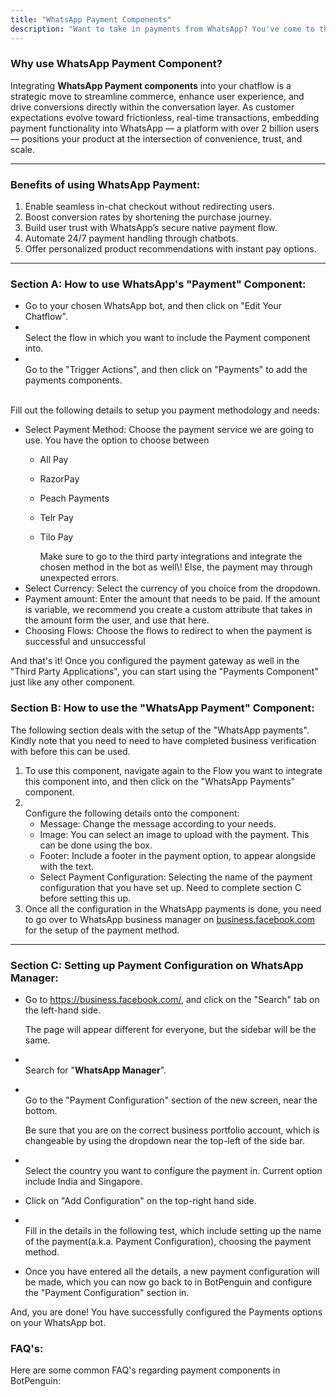```yaml
---
title: "WhatsApp Payment Components"
description: "Want to take in payments from WhatsApp? You've come to the right place!"
---
```


### **Why use WhatsApp Payment Component?**

Integrating **WhatsApp Payment components** into your chatflow is a strategic move to streamline commerce, enhance user experience, and drive conversions directly within the conversation layer. As customer expectations evolve toward frictionless, real-time transactions, embedding payment functionality into WhatsApp — a platform with over 2 billion users — positions your product at the intersection of convenience, trust, and scale.

---

### **Benefits of using WhatsApp Payment:**

1. Enable seamless in-chat checkout without redirecting users.
2. Boost conversion rates by shortening the purchase journey.
3. Build user trust with WhatsApp’s secure native payment flow.
4. Automate 24/7 payment handling through chatbots.
5. Offer personalized product recommendations with instant pay options.

---

### **Section A: How to use WhatsApp's "Payment" Component:**

- Go to your chosen WhatsApp bot, and then click on "Edit Your Chatflow".
- \
  Select the flow in which you want to include the Payment component into.
- \
  Go to the "Trigger Actions", and then click on "Payments" to add the payments components.

\
Fill out the following details to setup you payment methodology and needs:

- Select Payment Method: Choose the payment service we are going to use. You have the option to choose between
  - All Pay
  - RazorPay
  - Peach Payments
  - Telr Pay
  - Tilo Pay

    <Warning>
      Make sure to go to the third party integrations and integrate the chosen method in the bot as well\! Else, the payment may through unexpected errors.
    </Warning>
- Select Currency: Select the currency of you choice from the dropdown.
- Payment amount: Enter the amount that needs to be paid. If the amount is variable, we recommend you create a custom attribute that takes in the amount form the user, and use that here.
- Choosing Flows: Choose the flows to redirect to when the payment is successful and unsuccessful

And that's it\! Once you configured the payment gateway as well in the "Third Party Applications", you can start using the "Payments Component" just like any other component.

### **Section B: How to use the "WhatsApp Payment" Component:**

The following section deals with the setup of the "WhatsApp payments". Kindly note that you need to need to have completed business verification with before this can be used.

1. To use this component, navigate again to the Flow you want to integrate this component into, and then click on the "WhatsApp Payments" component.
2. \
   Configure the following details onto the component:
   - Message: Change the message according to your needs.
   - Image: You can select an image to upload with the payment. This can be done using the box.
   - Footer: Include a footer in the payment option, to appear alongside with the text.
   - Select Payment Configuration: Selecting the name of the payment configuration that you have set up. Need to complete section C before setting this up.
3. Once all the configuration in the WhatsApp payments is done, you need to go over to WhatsApp business manager on [business.facebook.com](http://business.facebook.com) for the setup of the payment method.

---

### **Section C: Setting up Payment Configuration on WhatsApp Manager:**

- Go to https://business.facebook.com/, and click on the "Search" tab on the left-hand side.

  <Info>
    The page will appear different for everyone, but the sidebar will be the same.
  </Info>
- \
  Search for "**WhatsApp Manager**".
- \
  Go to the "Payment Configuration" section of the new screen, near the bottom.

  <Info>
    Be sure that you are on the correct business portfolio account, which is changeable by using the dropdown near the top-left of the side bar.
  </Info>
- \
  Select the country you want to configure the payment in. Current option include India and Singapore.
- Click on "Add Configuration" on the top-right hand side.
- \
  Fill in the details in the following test, which include setting up the name of the payment(a.k.a. Payment Configuration), choosing the payment method.
- Once you have entered all the details, a new payment configuration will be made, which you can now go back to in BotPenguin and configure the "Payment Configuration" section in.

And, you are done\! You have successfully configured the Payments options on your WhatsApp bot.

### **FAQ's:**

Here are some common FAQ's regarding payment components in BotPenguin:

<AccordionGroup>
  <Accordion title="Can I use example of payments component in WhatsApp?">
    
  </Accordion>
  <Accordion title="How to add custom attribute to payment tab?">
    
  </Accordion>
  <Accordion title="Can you give example of proper use case of WhatsApp payments?">
    
  </Accordion>
  <Accordion title="Where is the track of ayments that have happened?">
    
  </Accordion>
</AccordionGroup>